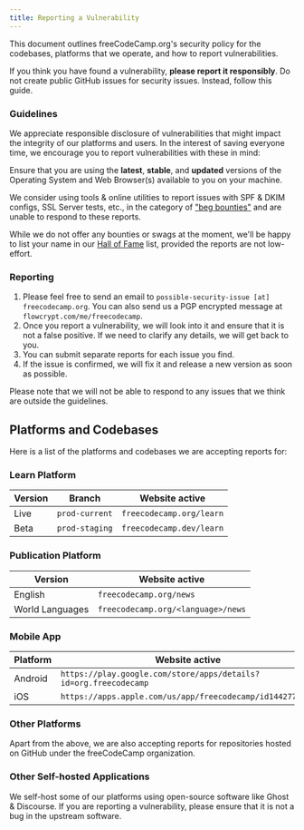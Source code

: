 ```yaml
---
title: Reporting a Vulnerability
---
```



This document outlines freeCodeCamp.org's security policy for the codebases, platforms that we operate, and how to report vulnerabilities.

<Aside type='danger' title='Security is important to us'>

If you think you have found a vulnerability, **please report it responsibly**. Do not create public GitHub issues for security issues. Instead, follow this guide.

</Aside>

### Guidelines

We appreciate responsible disclosure of vulnerabilities that might impact the integrity of our platforms and users. In the interest of saving everyone time, we encourage you to report vulnerabilities with these in mind:

<Card title="Versions" icon="information">

Ensure that you are using the **latest**, **stable**, and **updated** versions of the Operating System and Web Browser(s) available to you on your machine.

</Card>

<Card title="Beg Bounties" icon="warning">

We consider using tools & online utilities to report issues with SPF & DKIM configs, SSL Server tests, etc., in the category of ["beg bounties"](https://www.troyhunt.com/beg-bounties) and are unable to respond to these reports.

</Card>

<Card title="Hall of Fame" icon="rocket">

While we do not offer any bounties or swags at the moment, we'll be happy to list your name in our [Hall of Fame](/security-hall-of-fame/) list, provided the reports are not low-effort.

</Card>

### Reporting

<Steps>

1. Please feel free to send an email to `possible-security-issue [at] freecodecamp.org`. You can also send us a PGP encrypted message at `flowcrypt.com/me/freecodecamp`.
2. Once you report a vulnerability, we will look into it and ensure that it is not a false positive. If we need to clarify any details, we will get back to you.
3. You can submit separate reports for each issue you find.
4. If the issue is confirmed, we will fix it and release a new version as soon as possible.

</Steps>

Please note that we will not be able to respond to any issues that we think are outside the guidelines.

## Platforms and Codebases

Here is a list of the platforms and codebases we are accepting reports for:

### Learn Platform

| Version | Branch         | Website active           |
| ------- | -------------- | ------------------------ |
| Live    | `prod-current` | `freecodecamp.org/learn` |
| Beta    | `prod-staging` | `freecodecamp.dev/learn` |

### Publication Platform

| Version         | Website active                     |
| --------------- | ---------------------------------- |
| English         | `freecodecamp.org/news`            |
| World Languages | `freecodecamp.org/<language>/news` |

### Mobile App

| Platform | Website active                                                   |
| -------- | ---------------------------------------------------------------- |
| Android  | `https://play.google.com/store/apps/details?id=org.freecodecamp` |
| iOS      | `https://apps.apple.com/us/app/freecodecamp/id1442777773`        |

### Other Platforms

Apart from the above, we are also accepting reports for repositories hosted on GitHub under the freeCodeCamp organization.

### Other Self-hosted Applications

We self-host some of our platforms using open-source software like Ghost & Discourse. If you are reporting a vulnerability, please ensure that it is not a bug in the upstream software.
